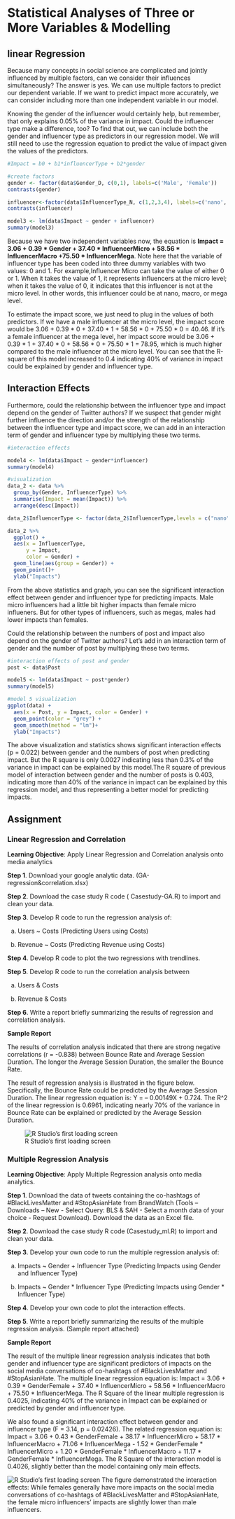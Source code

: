# Statistical Analyses of Three or More Variables & Modelling

## linear Regression

Because many concepts in social science are complicated and jointly influenced by multiple factors, can we consider their influences simultaneously? The answer is yes. We can use multiple factors to predict our dependent variable. If we want to predict impact more accurately, we can consider including more than one independent variable in our model.

Knowing the gender of the influencer would certainly help, but remember, that only explains 0.05% of the variance in impact. Could the influencer type make a difference, too? To find that out, we can include both the gender and influencer type as predictors in our regression model. We will still need to use the regression equation to predict the value of impact given the values of the predictors. 

```r
#Impact = b0 + b1*influencerType + b2*gender

#create factors
gender <- factor(data$Gender_D, c(0,1), labels=c('Male', 'Female'))
contrasts(gender)

influencer<-factor(data$InfluencerType_N, c(1,2,3,4), labels=c('nano', 'micro','macro','mega'))
contrasts(influencer)

model3 <- lm(data$Impact ~ gender + influencer)
summary(model3)

```

Because we have two independent variables now, the equation is **Impact = 3.06 + 0.39 * Gender + 37.40 * InfluencerMicro + 58.56 * InfluencerMacro +75.50 * InfluencerMega**. Note here that the variable of influencer type has been coded into three dummy variables with two values: 0 and 1. For example,Influencer Micro can take the value of either 0 or 1. When it takes the value of 1, it represents influencers at the micro level; when it takes the value of 0, it indicates that this influencer is not at the micro level. In other words, this influencer could be at nano, macro, or mega level.

To estimate the impact score, we just need to plug in the values of both predictors. If we have a male influencer at the micro level, the impact score would be 3.06 + 0.39 * 0 + 37.40 * 1 + 58.56 * 0 + 75.50 * 0 = 40.46. If it’s a female influencer at the mega level, her impact score would be 3.06 + 0.39 * 1 + 37.40 * 0 + 58.56 * 0 + 75.50 * 1 = 78.95, which is much higher compared to the male influencer at the micro level. You can see that the R-square of this model increased to 0.4 indicating 40% of variance in impact could be explained by gender and influencer type. 

## Interaction Effects

Furthermore, could the relationship between the influencer type and impact depend on the gender of Twitter authors? If we suspect that gender might further influence the direction and/or the strength of the relationship between the influencer type and impact score, we can add in an interaction term of gender and influencer type by multiplying these two terms.

```r
#interaction effects

model4 <- lm(data$Impact ~ gender*influencer)
summary(model4)

#visualization
data_2 <- data %>% 
  group_by(Gender, InfluencerType) %>% 
  summarise(Impact = mean(Impact)) %>%
  arrange(desc(Impact))

data_2$InfluencerType <- factor(data_2$InfluencerType,levels = c("nano", "micro", "macro", "mega")) #Re-order the sequence of influencer type

data_2 %>% 
  ggplot() +
  aes(x = InfluencerType, 
      y = Impact, 
      color = Gender) +
  geom_line(aes(group = Gender)) +
  geom_point()+ 
  ylab("Impacts")
```

From the above statistics and graph, you can see the significant interaction effect between gender and influencer type for predicting impacts. Male micro influencers had a little bit higher impacts than female micro influeners. But for other types of influencers, such as megas, males had lower impacts than females.

Could the relationship between the numbers of post and impact also depend on the gender of Twitter authors? Let's add in an interaction term of gender and the number of post by multiplying these two terms.


```r
#interaction effects of post and gender
post <- data$Post

model5 <- lm(data$Impact ~ post*gender)
summary(model5)

#model 5 visualization
ggplot(data) +
  aes(x = Post, y = Impact, color = Gender) +
  geom_point(color = "grey") +
  geom_smooth(method = "lm")+ 
  ylab("Impacts")

```

The above visualization and statistics shows significant interaction effects (p = 0.022) between gender and the numbers of post when predicting impact. But the R square is only 0.0027 indicating less than 0.3% of the variance in impact can be explained by this model.The R square of previous model of interaction between gender and the number of posts is 0.403, indicating more than 40% of the variance in impact can be explained by this regression model, and thus representing a better model for predicting impacts.

## Assignment 

### Linear Regression and Correlation

**Learning Objective**: Apply Linear Regression and Correlation analysis onto media analytics

**Step 1**. Download your google analytic data. (GA-regression&correlation.xlsx)

**Step 2**. Download the case study R code ( Casestudy-GA.R) to import and clean your data.

**Step 3**. Develop R code to run the regression analysis of:

a.	Users ~ Costs (Predicting Users using Costs)

b.	Revenue ~ Costs (Predicting Revenue using Costs)

**Step 4**. Develop R code to plot the two regressions with trendlines.

**Step 5**. Develop R code to run the correlation analysis between

a.	Users & Costs

b.	Revenue & Costs

**Step 6**. Write a report briefly summarizing the results of regression and correlation analysis. 

**Sample Report**

The results of correlation analysis indicated that there are strong negative correlations (r = -0.838) between Bounce Rate and Average Session Duration. The longer the Average Session Duration, the smaller the Bounce Rate.

The result of regression analysis is illustrated in the figure below. Specifically, the Bounce Rate could be predicted by the Average Session Duration.  The linear regression equation is: Y = – 0.00149X + 0.724.  The R^2 of the linear regression is 0.6961, indicating nearly 70% of the variance in Bounce Rate can be explained or predicted by the Average Session Duration.

![R Studio's first loading screen](images/6.png)

###  Multiple Regression Analysis

**Learning Objective**:  Apply Multiple Regression analysis onto media analytics.

**Step 1**. Download the data of tweets containing the co-hashtags of #BlackLivesMatter and #StopAsianHate from BrandWatch (Tools – Downloads – New - Select Query: BLS & SAH - Select a month data of your choice - Request Download). Download the data as an Excel file.

**Step 2**. Download the case study R code (Casestudy_ml.R) to import and clean your data.

**Step 3**. Develop your own code to run the multiple regression analysis of:

a.	Impacts ~ Gender + Influencer Type (Predicting Impacts using Gender and Influencer Type)

b.	Impacts ~ Gender * Influencer Type (Predicting Impacts using Gender * Influencer Type)

**Step 4**. Develop your own code to plot the interaction effects.

**Step 5**. Write a report briefly summarizing the results of the multiple regression analysis. (Sample report attached)


**Sample Report**

The result of the multiple linear regression analysis indicates that both gender and influencer type are significant predictors of impacts on the social media conversations of co-hashtags of #BlackLivesMatter and #StopAsianHate. The multiple linear regression equation is: Impact = 3.06 + 0.39 * GenderFemale + 37.40 * InfluencerMicro + 58.56 * InfluencerMacro + 75.50 * InfluencerMega. The R Square of the linear multiple regression is 0.4025, indicating 40% of the variance in Impact can be explained or predicted by gender and influencer type. 

We also found a significant interaction effect between gender and influencer type (F = 3.14, p = 0.02426). The related regression equation is: Impact = 3.06 + 0.43 * GenderFemale + 38.17 * InfluencerMicro + 58.17 * InfluencerMacro + 71.06 * InfluencerMega - 1.52 * GenderFemale * InfluencerMicro + 1.20 * GenderFemale * InfluencerMacro + 11.17 * GenderFemale * InfluencerMega. The R Square of the interaction model is 0.4026, slightly better than the model containing only main effects. 

![R Studio's first loading screen](images/7.png)
The figure demonstrated the interaction effects: While females generally have more impacts on the social media conversations of co-hashtags of #BlackLivesMatter and #StopAsianHate, the female micro influencers’ impacts are slightly lower than male influencers.

